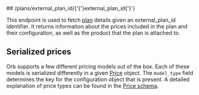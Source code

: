 
<MethodPill method="put" />
## /plans/external_plan_id/{'{'}external_plan_id{'}'}

This endpoint is used to fetch [plan](../guides/concepts##plan-and-price) details given an external_plan_id identifier.
It returns information about the prices included in the plan and their configuration, as well
as the product that the plan is attached to.

## Serialized prices
Orb supports a few different pricing models out of the box. Each of these
models is serialized differently in a given [Price](../guides/concepts#plan-and-price) object.
The `model_type` field determines the key for the configuration object that is present.
A detailed explanation of price types can be found in the [Price schema](../guides/concepts#plan-and-price).
